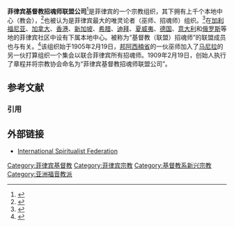 {{advert|time=2016-01-27T02:34:51+00:00}}
'''菲律宾基督教招魂师联盟公司'''<ref>{{cite web |url=http://unionespiritista.weebly.com/ |title=Union Espiritista Cristiana de Filipinas, Inc |accessdate=2016-01-26 |archive-date=2014-02-04 |archive-url=https://web.archive.org/web/20140204002146/http://unionespiritista.weebly.com/ |dead-url=no }}</ref>是菲律宾的一个宗教组织，其下拥有上千个本地中心（教会），<ref>{{cite web |url=http://unionespiritista.weebly.com/region-1.html |title=Centers |accessdate=2016-01-26 |archive-date=2015-12-29 |archive-url=https://web.archive.org/web/20151229213601/http://unionespiritista.weebly.com/region-1.html |dead-url=no }}</ref>也被认为是菲律宾最大的唯灵论者（巫师、招魂师）组织。<ref>{{cite web|url=http://www.metamind.net/licaucoart.html|title=American Traces History|accessdate=2016-01-26|archive-date=2001-01-26|archive-url=https://web.archive.org/web/20010126041700/http://www.metamind.net/licaucoart.html|dead-url=yes}}</ref>在[[加利福尼亚|加利福尼亚]]、[[加拿大|加拿大]]、[[香港|香港]]、[[新加坡|新加坡]]、[[希腊|希腊]]、[[迪拜|迪拜]]、[[夏威夷|夏威夷]]、[[德国|德国]]、[[意大利|意大利]]和[[俄罗斯|俄罗斯]]等地的菲律宾社区中设有下属本地中心。被称为“基督教（联盟）招魂师”的联盟成员也与{{le|国际灵师联合会|International Spiritualist Federation}}有关。<ref>{{cite web |url=http://www.theisf.com/ |title=International Spiritualist Federation |accessdate=2016-01-26 |archive-date=2016-01-24 |archive-url=https://web.archive.org/web/20160124165725/http://www.theisf.com/ |dead-url=no }}</ref>该组织始于1905年2月19日，[[邦阿西楠省|邦阿西楠省]]的一伙巫师加入了[[马尼拉|马尼拉]]的另一伙打算组织一个集会以联合菲律宾所有招魂师。1909年2月19日，创始人执行了章程并将宗教协会命名为“菲律宾基督教招魂师联盟公司”。

== 参考文献 ==
=== 引用 ===
{{Reflist}}

==外部链接==
* [http://www.theisf.com/ International Spiritualist Federation] {{Wayback|url=http://www.theisf.com/ |date=20160124165725 }}

{{DEFAULTSORT:Union Espiritista Cristiana De Filipinas, Inc.}}
[[Category:菲律宾基督教|Category:菲律宾基督教]]
[[Category:菲律宾宗教|Category:菲律宾宗教]]
[[Category:基督教系新兴宗教|Category:基督教系新兴宗教]]
[[Category:亚洲福音教派|Category:亚洲福音教派]]